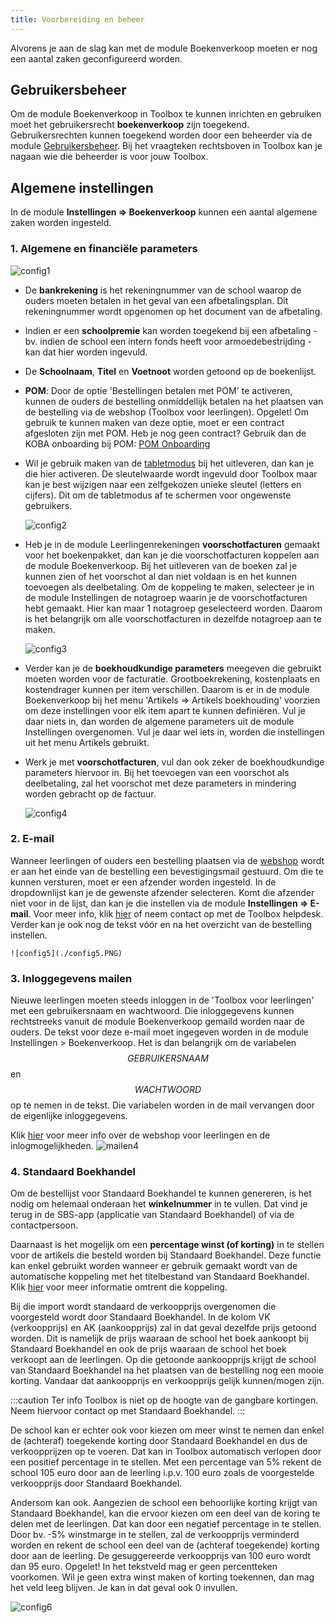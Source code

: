 ```yaml
---
title: Voorbereiding en beheer 
---
```


Alvorens je aan de slag kan met de module Boekenverkoop moeten er nog een aantal zaken geconfigureerd worden. 

## Gebruikersbeheer

Om de module Boekenverkoop in Toolbox te kunnen inrichten en gebruiken moet het gebruikersrecht **boekenverkoop** zijn toegekend. Gebruikersrechten kunnen toegekend worden door een beheerder via de module [Gebruikersbeheer](/gebruikersbeheer). Bij het vraagteken rechtsboven in Toolbox kan je nagaan wie die beheerder is voor jouw Toolbox. 

## Algemene instellingen

In de module **Instellingen => Boekenverkoop** kunnen een aantal algemene zaken worden ingesteld. 

### 1. Algemene en financiële parameters

![config1](./config1.PNG)

- De **bankrekening** is het rekeningnummer van de school waarop de ouders moeten betalen in het geval van een afbetalingsplan. Dit rekeningnummer wordt opgenomen op het document van de afbetaling.
- Indien er een **schoolpremie** kan worden toegekend bij een afbetaling - bv. indien de school een intern fonds heeft voor armoedebestrijding - kan dat hier worden ingevuld. 
- De **Schoolnaam**, **Titel** en **Voetnoot** worden getoond op de boekenlijst. 
- **POM**: Door de optie 'Bestellingen betalen met POM' te activeren, kunnen de ouders de bestelling onmiddellijk betalen na het plaatsen van de bestelling via de webshop (Toolbox voor leerlingen). Opgelet! Om gebruik te kunnen maken van deze optie, moet er een contract afgesloten zijn met POM. Heb je nog geen contract? Gebruik dan de KOBA onboarding bij POM: [POM Onboarding](https://app.pom.be/nl/connect/koba-toolbox/tarieven)
 
- Wil je gebruik maken van de [tabletmodus](/boekenverkoop/bestelling/#6-bestelling-uitleveren) bij het uitleveren, dan kan je die hier activeren. De sleutelwaarde wordt ingevuld door Toolbox maar kan je best wijzigen naar een zelfgekozen unieke sleutel (letters en cijfers). Dit om de tabletmodus af te schermen voor ongewenste gebruikers. 

    ![config2](./config2.PNG)

- Heb je in de module Leerlingenrekeningen **voorschotfacturen** gemaakt voor het boekenpakket, dan kan je die voorschotfacturen koppelen aan de module Boekenverkoop. Bij het uitleveren van de boeken zal je kunnen zien of het voorschot al dan niet voldaan is en het kunnen toevoegen als deelbetaling. Om de koppeling te maken, selecteer je in de module Instellingen de notagroep waarin je de voorschotfacturen hebt gemaakt. Hier kan maar 1 notagroep geselecteerd worden. Daarom is het belangrijk om alle voorschotfacturen in dezelfde notagroep aan te maken. 

    ![config3](./config3.PNG)

- Verder kan je de **boekhoudkundige parameters** meegeven die gebruikt moeten worden voor de facturatie. Grootboekrekening, kostenplaats en kostendrager kunnen per item verschillen. Daarom is er in de module Boekenverkoop bij het menu 'Artikels => Artikels boekhouding' voorzien om deze instellingen voor elk item apart te kunnen definiëren. Vul je daar niets in, dan worden de algemene parameters uit de module Instellingen overgenomen. Vul je daar wel iets in, worden die instellingen uit het menu Artikels gebruikt. 
- Werk je met **voorschotfacturen**, vul dan ook zeker de boekhoudkundige parameters hiervoor in. Bij het toevoegen van een voorschot als deelbetaling, zal het voorschot met deze parameters in mindering worden gebracht op de factuur. 

    ![config4](./config4.PNG)

### 2. E-mail
Wanneer leerlingen of ouders een bestelling plaatsen via de [webshop](/boekenverkoop/leerlingen/#2-webshop) wordt er aan het einde van de bestelling een bevestigingsmail gestuurd. Om die te kunnen versturen, moet er een afzender worden ingesteld. In de dropdownlijst kan je de gewenste afzender selecteren. Komt die afzender niet voor in de lijst, dan kan je die instellen via de module **Instellingen => E-mail**. Voor meer info, klik [hier](/e-mail) of neem contact op met de Toolbox helpdesk. 
Verder kan je ook nog de tekst vóór en na het overzicht van de bestelling instellen. 

    ![config5](./config5.PNG)

### 3. Inloggegevens mailen

Nieuwe leerlingen moeten steeds inloggen in de 'Toolbox voor leerlingen' met een gebruikersnaam en wachtwoord. 
Die inloggegevens kunnen rechtstreeks vanuit de module Boekenverkoop gemaild worden naar de ouders. De tekst voor deze e-mail moet ingegeven worden in de module Instellingen > Boekenverkoop. 
Het is dan belangrijk om de variabelen $$GEBRUIKERSNAAM$$ en $$WACHTWOORD$$ op te nemen in de tekst. Die variabelen worden in de mail vervangen door de eigenlijke inloggegevens. 

Klik [hier](/boekenverkoop/leerlingen/) voor meer info over de webshop voor leerlingen en de inlogmogelijkheden.
![mailen4](./mailen4.png)

### 4. Standaard Boekhandel

Om de bestellijst voor Standaard Boekhandel te kunnen genereren, is het nodig om helemaal onderaan het **winkelnummer** in te vullen. Dat vind je terug in de SBS-app (applicatie van Standaard Boekhandel) of via de contactpersoon. 

Daarnaast is het mogelijk om een **percentage winst (of korting)** in te stellen voor de artikels die besteld worden bij Standaard Boekhandel. Deze functie kan enkel gebruikt worden wanneer er gebruik gemaakt wordt van de automatische koppeling met het titelbestand van Standaard Boekhandel. Klik [hier](/boekenverkoop/artikels/#11-import-via-automatische-koppeling-met-titelbestand-standaard-boekhandel) voor meer informatie omtrent die koppeling. 

Bij die import wordt standaard de verkoopprijs overgenomen die voorgesteld wordt door Standaard Boekhandel. In de kolom VK (verkoopprijs) en AK (aankoopprijs) zal in dat geval dezelfde prijs getoond worden. Dit is namelijk de prijs waaraan de school het boek aankoopt bij Standaard Boekhandel en ook de prijs waaraan de school het boek verkoopt aan de leerlingen. Op die getoonde aankoopprijs krijgt de school van Standaard Boekhandel na het plaatsen van de bestelling nog een mooie korting. Vandaar dat aankoopprijs en verkoopprijs gelijk kunnen/mogen zijn. 

:::caution Ter info
Toolbox is niet op de hoogte van de gangbare kortingen. Neem hiervoor contact op met Standaard Boekhandel. 
:::
    
De school kan er echter ook voor kiezen om meer winst te nemen dan enkel de (achteraf) toegekende korting door Standaard Boekhandel en dus de verkoopprijzen op te voeren. Dat kan in Toolbox automatisch verlopen door een positief percentage in te stellen. Met een percentage van 5% rekent de school 105 euro door aan de leerling i.p.v. 100 euro zoals de voorgestelde verkoopprijs door Standaard Boekhandel. 

Andersom kan ook. Aangezien de school een behoorlijke korting krijgt van Standaard Boekhandel, kan die ervoor kiezen om een deel van de koring te delen met de leerlingen. Dat kan door een negatief percentage in te stellen. Door bv. -5% winstmarge in te stellen, zal de verkoopprijs verminderd worden en rekent de school een deel van de (achteraf toegekende) korting door aan de leerling. De gesuggereerde verkoopprijs van 100 euro wordt dan 95 euro. Opgelet! In het tekstveld mag er geen percentteken voorkomen.
Wil je geen extra winst maken of korting toekennen, dan mag het veld leeg blijven. Je kan in
 dat geval ook 0 invullen. 

![config6](./config6.PNG)



